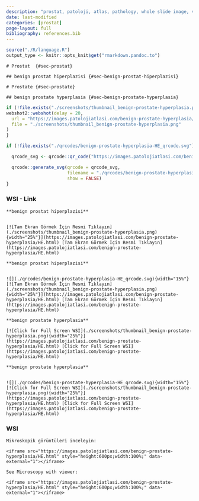 ```yaml
---
description: "prostat, patoloji, atlas, pathology, whole slide image, virtual microscopy, virtual microscope, sanal mikroskop"
date: last-modified
categories: [prostat]
page-layout: full
bibliography: references.bib
---
```


```r

source("./R/language.R")
output_type <- knitr::opts_knit$get("rmarkdown.pandoc.to")

```

```asis
# Prostat  {#sec-prostat}
```

```asis
## benign prostat hiperplazisi {#sec-benign-prostat-hiperplazisi} 
```

```asis
# Prostate {#sec-prostate}
```

```asis
## benign prostate hyperplasia {#sec-benign-prostate-hyperplasia} 
```

```r
if (!file.exists("./screenshots/thumbnail_benign-prostate-hyperplasia.png")) {
webshot2::webshot(delay = 20,
  url = "https://images.patolojiatlasi.com/benign-prostate-hyperplasia/HE.html",
  file = "./screenshots/thumbnail_benign-prostate-hyperplasia.png"
)
}
```


```r
if (!file.exists("./qrcodes/benign-prostate-hyperplasia-HE_qrcode.svg")) {

  qrcode_svg <- qrcode::qr_code("https://images.patolojiatlasi.com/benign-prostate-hyperplasia/HE.html")

  qrcode::generate_svg(qrcode = qrcode_svg,
                       filename = "./qrcodes/benign-prostate-hyperplasia-HE_qrcode.svg",
                       show = FALSE)
}
```




::::: panel-tabset


### WSI - Link



:::: {.content-hidden when-format="pdf"}



```asis

**benign prostat hiperplazisi**


[![Tam Ekran Görmek İçin Resmi Tıklayın](./screenshots/thumbnail_benign-prostate-hyperplasia.png){width="25%"}](https://images.patolojiatlasi.com/benign-prostate-hyperplasia/HE.html) [Tam Ekran Görmek İçin Resmi Tıklayın](https://images.patolojiatlasi.com/benign-prostate-hyperplasia/HE.html)

```



::::





:::: {.content-visible when-format="pdf"}




```asis

**benign prostat hiperplazisi**


![](./qrcodes/benign-prostate-hyperplasia-HE_qrcode.svg){width="15%"} [![Tam Ekran Görmek İçin Resmi Tıklayın](./screenshots/thumbnail_benign-prostate-hyperplasia.png){width="25%"}](https://images.patolojiatlasi.com/benign-prostate-hyperplasia/HE.html) [Tam Ekran Görmek İçin Resmi Tıklayın](https://images.patolojiatlasi.com/benign-prostate-hyperplasia/HE.html)

```



::::




:::: {.content-hidden when-format="pdf"}


```asis

**benign prostate hyperplasia**

[![Click for Full Screen WSI](./screenshots/thumbnail_benign-prostate-hyperplasia.png){width="25%"}](https://images.patolojiatlasi.com/benign-prostate-hyperplasia/HE.html) [Click for Full Screen WSI](https://images.patolojiatlasi.com/benign-prostate-hyperplasia/HE.html)

```




::::





:::: {.content-visible when-format="pdf"}


```asis

**benign prostate hyperplasia**


![](./qrcodes/benign-prostate-hyperplasia-HE_qrcode.svg){width="15%"} [![Click for Full Screen WSI](./screenshots/thumbnail_benign-prostate-hyperplasia.png){width="25%"}](https://images.patolojiatlasi.com/benign-prostate-hyperplasia/HE.html) [Click for Full Screen WSI](https://images.patolojiatlasi.com/benign-prostate-hyperplasia/HE.html)

```





::::


### WSI


```asis

Mikroskopik görüntüleri inceleyin:

<iframe src="https://images.patolojiatlasi.com/benign-prostate-hyperplasia/HE.html" style="height:600px;width:100%;" data-external="1"></iframe>

```

```asis

See Microscopy with viewer: 

<iframe src="https://images.patolojiatlasi.com/benign-prostate-hyperplasia/HE.html" style="height:600px;width:100%;" data-external="1"></iframe>

```


:::::


